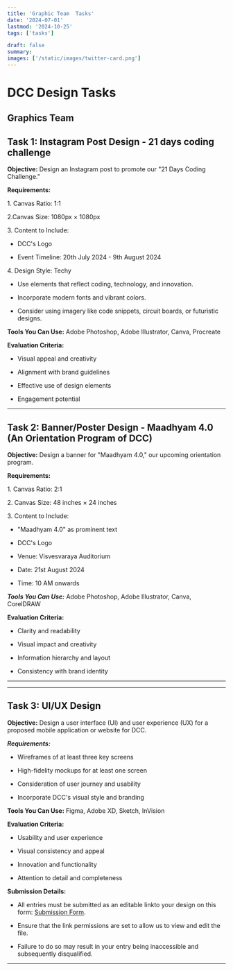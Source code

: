 ```yaml
---
title: 'Graphic Team  Tasks'
date: '2024-07-01'
lastmod: '2024-10-25'
tags: ['tasks']

draft: false
summary: 
images: ['/static/images/twitter-card.png']
---
```

# DCC Design Tasks

**Graphics Team**
---

## Task 1: Instagram Post Design - 21 days coding challenge

**Objective:** Design an Instagram post to promote our "21 Days Coding Challenge."

**Requirements:**

1.⁠ Canvas Ratio: 1:1

2.⁠⁠Canvas Size: 1080px × 1080px

3.⁠ Content to Include:

- DCC's Logo

- Event Timeline: 20th July 2024 - 9th August 2024

4\. Design Style: Techy

- Use elements that reflect coding, technology, and innovation.

- Incorporate modern fonts and vibrant colors.

- Consider using imagery like code snippets, circuit boards, or futuristic designs.

**Tools You Can Use:** Adobe Photoshop, Adobe Illustrator, Canva, Procreate

**Evaluation Criteria:**

-   Visual appeal and creativity

-   Alignment with brand guidelines

-   Effective use of design elements

-   Engagement potential

---

## Task 2: Banner/Poster Design - Maadhyam 4.0 (An Orientation Program of DCC)

**Objective:** Design a banner for "Maadhyam 4.0," our upcoming orientation program.

**Requirements:**

1.⁠ Canvas Ratio: 2:1

2\. Canvas Size: 48 inches × 24 inches

3.⁠ Content to Include:

- "Maadhyam 4.0" as prominent text

- DCC's Logo

- Venue: Visvesvaraya Auditorium

- Date: 21st August 2024

- Time: 10 AM onwards

***Tools You Can Use:*** Adobe Photoshop, Adobe Illustrator, Canva, CorelDRAW

**Evaluation Criteria:**

-   Clarity and readability

-   Visual impact and creativity

-   Information hierarchy and layout

-   Consistency with brand identity

---
--- 

## Task 3: UI/UX Design

**Objective:** Design a user interface (UI) and user experience (UX) for a proposed mobile application or website for DCC.

***Requirements:***

-   Wireframes of at least three key screens

-   High-fidelity mockups for at least one screen

-   Consideration of user journey and usability

-   Incorporate DCC's visual style and branding

**Tools You Can Use:** Figma, Adobe XD, Sketch, InVision

**Evaluation Criteria:**

-   Usability and user experience

-   Visual consistency and appeal

-   Innovation and functionality

-   Attention to detail and completeness

**Submission Details:**

-   All entries must be submitted as an editable linkto your design on this form:  [Submission Form](https://forms.gle/zdBTcYaq2JGrU9Lt5
).

-   Ensure that the link permissions are set to allow us to view and edit the file.

-   Failure to do so may result in your entry being inaccessible and subsequently disqualified.

---